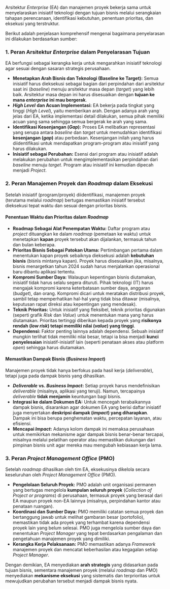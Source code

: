 Arsitektur *Enterprise* (EA) dan manajemen proyek bekerja sama untuk menyelaraskan inisiatif teknologi dengan tujuan bisnis melalui serangkaian tahapan perencanaan, identifikasi kebutuhan, penentuan prioritas, dan eksekusi yang terstruktur.

Berikut adalah penjelasan komprehensif mengenai bagaimana penyelarasan ini dilakukan berdasarkan sumber:

### 1. Peran Arsitektur *Enterprise* dalam Penyelarasan Tujuan

EA berfungsi sebagai kerangka kerja untuk mengarahkan inisiatif teknologi agar sesuai dengan sasaran strategis perusahaan.

-   **Menetapkan Arah Bisnis dan Teknologi (Baseline ke Target):** Semua inisiatif harus dieksekusi sebagai bagian dari perpindahan dari arsitektur saat ini (*baseline*) menuju arsitektur masa depan (*target*) yang lebih baik. Arsitektur masa depan ini harus disesuaikan dengan **tujuan ke mana *enterprise* ini mau bergerak**.
-   ***High Level*** **dan Acuan Implementasi:** EA bekerja pada tingkat yang tinggi (*High Level*), yaitu memberikan arah. Dengan adanya arah yang jelas dari EA, ketika implementasi detail dilakukan, semua pihak memiliki acuan yang sama sehingga semua bergerak ke arah yang sama.
-   **Identifikasi Kesenjangan (*Gap*):** Proses EA melibatkan representasi yang serupa antara *baseline* dan *target* untuk memudahkan identifikasi **kesenjangan (*gap*)** atau perbedaan. Kesenjangan inilah yang harus diidentifikasi untuk mendapatkan program-program atau inisiatif yang harus dilakukan.
-   **Inisiatif sebagai Perubahan:** Esensi dari program atau inisiatif adalah melakukan perubahan untuk mengimplementasikan perpindahan dari *baseline* menuju *target*. Program atau inisiatif ini kemudian dipecah menjadi *Project*.

### 2. Peran Manajemen Proyek dan *Roadmap* dalam Eksekusi

Setelah inisiatif (program/proyek) diidentifikasi, manajemen proyek (terutama melalui *roadmap*) bertugas memastikan inisiatif tersebut dieksekusi tepat waktu dan sesuai dengan prioritas bisnis.

#### Penentuan Waktu dan Prioritas dalam *Roadmap*

-   **Roadmap Sebagai Alat Penempatan Waktu:** Daftar program atau *project* dituangkan ke dalam *roadmap* (pemetaan ke waktu) untuk menetapkan **kapan** proyek tersebut akan dijalankan, termasuk tahun dan bulan keberapa.
-   **Prioritas Bisnis Sebagai Patokan Utama:** Pertimbangan pertama dalam menentukan kapan proyek sebaiknya dieksekusi adalah **kebutuhan bisnis** (bisnis mintanya kapan). Proyek harus disesuaikan jika, misalnya, bisnis menargetkan tahun 2024 sudah harus menjalankan operasional baru dibantu aplikasi tertentu.
-   **Kompromi Sumber Daya:** Walaupun kepentingan bisnis diutamakan, inisiatif tidak harus selalu segera dituruti. Pihak teknologi (IT) harus mengajak kompromi karena keterbatasan sumber daya, anggaran (*budget*), dan orang. Kompromi dicari untuk meratakan distribusi proyek, sambil tetap memperhatikan hal-hal yang tidak bisa ditawar (misalnya, keputusan rapat direksi atau kepentingan yang mendesak).
-   **Teknik Prioritas:** Untuk inisiatif yang fleksibel, teknik prioritas digunakan (seperti grafik *Risk* dan *Value*) untuk menentukan mana yang harus diutamakan. Prioritas tertinggi diberikan kepada proyek yang **risikonya rendah (*low risk*) tetapi memiliki nilai (*value*) yang tinggi**.
-   **Dependensi:** Faktor penting lainnya adalah dependensi. Sebuah inisiatif mungkin terlihat tidak memiliki nilai besar, tetapi ia bisa menjadi **kunci penyelesaian** inisiatif-inisiatif lain (seperti penataan akses atau platform *open*) sehingga harus diutamakan.

#### Memastikan Dampak Bisnis (*Business Impact*)

Manajemen proyek tidak hanya berfokus pada hasil kerja (*deliverable*), tetapi juga pada dampak bisnis yang dihasilkan.

-   ***Deliverable*** **vs. *Business Impact*:** Setiap proyek harus mendefinisikan *deliverable* (misalnya, aplikasi yang teruji). Namun, tercapainya *deliverable* **tidak menjamin** keuntungan bagi bisnis.
-   **Integrasi ke dalam Dokumen EA:** Untuk mencegah terabaikannya dampak bisnis, disarankan agar dokumen EA yang berisi daftar inisiatif juga menyertakan **deskripsi dampak (*impact*) yang diharapkan**. Dampak ini bisa berupa penghematan waktu, percepatan layanan, atau efisiensi.
-   **Mencapai *Impact*:** Adanya kolom dampak ini memaksa perusahaan untuk memikirkan mekanisme agar dampak bisnis benar-benar tercapai, misalnya melalui pelatihan operator atau memastikan dukungan dari pimpinan bisnis unit agar mereka mau mengubah kebiasaan kerja lama.

### 3. Peran *Project Management Office* (PMO)

Setelah *roadmap* dihasilkan oleh tim EA, eksekusinya dikelola secara keseluruhan oleh *Project Management Office* (PMO).

-   **Pengelolaan Seluruh Proyek:** PMO adalah unit organisasi permanen yang bertugas mengelola **kumpulan seluruh proyek** (*Collection of Project or programs*) di perusahaan, termasuk proyek yang berasal dari EA maupun proyek non-EA lainnya (misalnya, perpindahan kantor atau penataan ruangan).
-   **Koordinasi dan Sumber Daya:** PMO memiliki catatan semua proyek dan bertanggung jawab untuk melihat gambaran besar (portofolio), memastikan tidak ada proyek yang terhambat karena dependensi proyek lain yang belum selesai. PMO juga mengelola sumber daya dan menentukan *Project Manager* yang tepat berdasarkan pengalaman dan pengetahuan manajemen proyek yang dimiliki.
-   **Kerangka Kerja Pelaksanaan:** PMO memastikan adanya *Framework* manajemen proyek dan mencatat keberhasilan atau kegagalan setiap *Project Manager*.

Dengan demikian, EA menyediakan **arah strategis** yang didasarkan pada tujuan bisnis, sementara manajemen proyek (melalui *roadmap* dan PMO) menyediakan **mekanisme eksekusi** yang sistematis dan terprioritas untuk mewujudkan perubahan tersebut menjadi dampak bisnis nyata.
